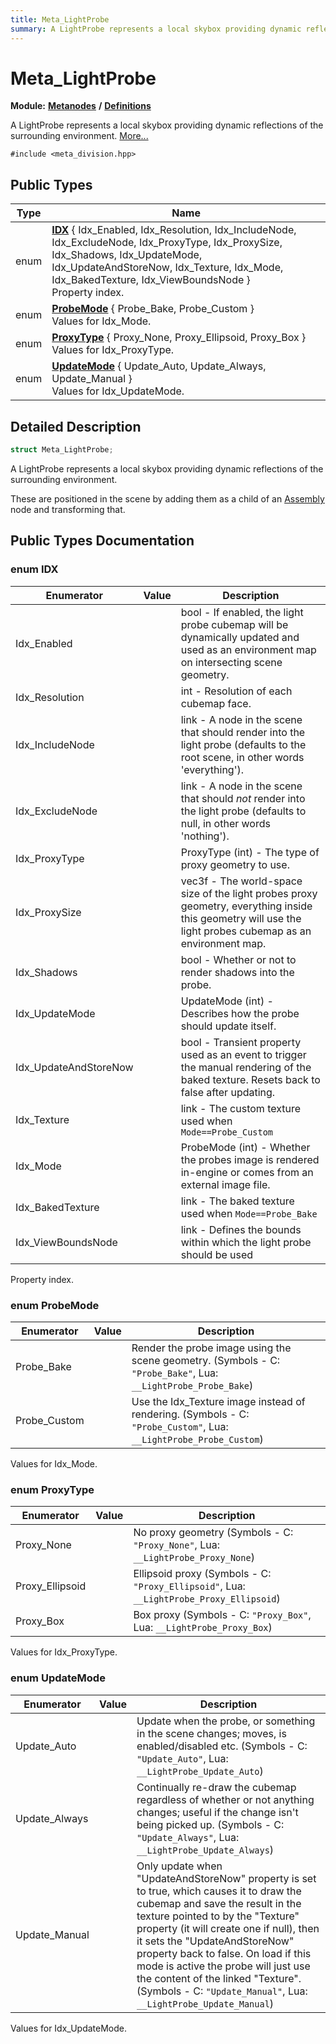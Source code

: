 ```yaml
---
title: Meta_LightProbe
summary: A LightProbe represents a local skybox providing dynamic reflections of the surrounding environment. 
---
```


# Meta_LightProbe

**Module:** **[Metanodes](../../modules/metanodes/index.mdx)** **/** **[Definitions](../../modules/metanodes/definitions.mdx)**

A LightProbe represents a local skybox providing dynamic reflections of the surrounding environment.  [More...](#detailed-description)

`#include <meta_division.hpp>`

## Public Types

| Type           | Name           |
| -------------- | -------------- |
| enum| **[IDX](#enum-idx)** \{ Idx_Enabled, Idx_Resolution, Idx_IncludeNode, Idx_ExcludeNode, Idx_ProxyType, Idx_ProxySize, Idx_Shadows, Idx_UpdateMode, Idx_UpdateAndStoreNow, Idx_Texture, Idx_Mode, Idx_BakedTexture, Idx_ViewBoundsNode \}<br />Property index.  |
| enum| **[ProbeMode](#enum-probemode)** \{ Probe_Bake, Probe_Custom \}<br />Values for Idx_Mode.  |
| enum| **[ProxyType](#enum-proxytype)** \{ Proxy_None, Proxy_Ellipsoid, Proxy_Box \}<br />Values for Idx_ProxyType.  |
| enum| **[UpdateMode](#enum-updatemode)** \{ Update_Auto, Update_Always, Update_Manual \}<br />Values for Idx_UpdateMode.  |

## Detailed Description

```cpp
struct Meta_LightProbe;
```

A LightProbe represents a local skybox providing dynamic reflections of the surrounding environment. 

These are positioned in the scene by adding them as a child of an [Assembly](../metanodes/meta-assembly.mdx) node and transforming that. 

## Public Types Documentation

### enum IDX

| Enumerator | Value | Description |
| ---------- | ----- | ----------- |
| Idx_Enabled | | bool - If enabled, the light probe cubemap will be dynamically updated and used as an environment map on intersecting scene geometry.   |
| Idx_Resolution | | int - Resolution of each cubemap face.   |
| Idx_IncludeNode | | link - A node in the scene that should render into the light probe (defaults to the root scene, in other words 'everything').   |
| Idx_ExcludeNode | | link - A node in the scene that should _not_ render into the light probe (defaults to null, in other words 'nothing').   |
| Idx_ProxyType | | ProxyType (int) - The type of proxy geometry to use.   |
| Idx_ProxySize | | vec3f - The world-space size of the light probes proxy geometry, everything inside this geometry will use the light probes cubemap as an environment map.   |
| Idx_Shadows | | bool - Whether or not to render shadows into the probe.   |
| Idx_UpdateMode | | UpdateMode (int) - Describes how the probe should update itself.   |
| Idx_UpdateAndStoreNow | | bool - Transient property used as an event to trigger the manual rendering of the baked texture. Resets back to false after updating.   |
| Idx_Texture | | link - The custom texture used when `Mode==Probe_Custom`  |
| Idx_Mode | | ProbeMode (int) - Whether the probes image is rendered in-engine or comes from an external image file.   |
| Idx_BakedTexture | | link - The baked texture used when `Mode==Probe_Bake`  |
| Idx_ViewBoundsNode | | link - Defines the bounds within which the light probe should be used   |

Property index. 

### enum ProbeMode

| Enumerator | Value | Description |
| ---------- | ----- | ----------- |
| Probe_Bake | | Render the probe image using the scene geometry. (Symbols - C: `"Probe_Bake"`, Lua: `__LightProbe_Probe_Bake`)   |
| Probe_Custom | | Use the Idx_Texture image instead of rendering. (Symbols - C: `"Probe_Custom"`, Lua: `__LightProbe_Probe_Custom`)   |

Values for Idx_Mode. 

### enum ProxyType

| Enumerator | Value | Description |
| ---------- | ----- | ----------- |
| Proxy_None | | No proxy geometry (Symbols - C: `"Proxy_None"`, Lua: `__LightProbe_Proxy_None`)   |
| Proxy_Ellipsoid | | Ellipsoid proxy (Symbols - C: `"Proxy_Ellipsoid"`, Lua: `__LightProbe_Proxy_Ellipsoid`)   |
| Proxy_Box | | Box proxy (Symbols - C: `"Proxy_Box"`, Lua: `__LightProbe_Proxy_Box`)   |

Values for Idx_ProxyType. 

### enum UpdateMode

| Enumerator | Value | Description |
| ---------- | ----- | ----------- |
| Update_Auto | | Update when the probe, or something in the scene changes; moves, is enabled/disabled etc. (Symbols - C: `"Update_Auto"`, Lua: `__LightProbe_Update_Auto`)   |
| Update_Always | | Continually re-draw the cubemap regardless of whether or not anything changes; useful if the change isn't being picked up. (Symbols - C: `"Update_Always"`, Lua: `__LightProbe_Update_Always`)   |
| Update_Manual | | Only update when "UpdateAndStoreNow" property is set to true, which causes it to draw the cubemap and save the result in the texture pointed to by the "Texture" property (it will create one if null), then it sets the "UpdateAndStoreNow" property back to false. On load if this mode is active the probe will just use the content of the linked "Texture". (Symbols - C: `"Update_Manual"`, Lua: `__LightProbe_Update_Manual`)   |

Values for Idx_UpdateMode. 
